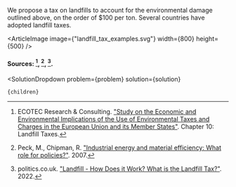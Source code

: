 

We propose a tax on landfills to account for the environmental damage outlined above, on the order of $100 per ton. Several countries have adopted landfill taxes.

<ArticleImage image={"landfill_tax_examples.svg"} width={800} height={500} />
#### Sources: [^"2"], [^"8"], [^"9"].

[^"2"]: ECOTEC Research & Consulting. ["Study on the Economic and Environmental Implications of the Use of Environmental Taxes and Charges in the European Union and its Member States"](https://ec.europa.eu/environment/enveco/taxation/pdf/ch10_landfill.pdf). Chapter 10: Landfill Taxes. 

[^"8"]: Peck, M., Chipman, R. ["Industrial energy and material efficiency: What role for policies?"](http://www.un.org/esa/sustdev/publications/industrial_development/3_2.pdf). 2007.

[^"9"]: politics.co.uk. ["Landfill - How Does it Work? What is the Landfill Tax?"](https://www.politics.co.uk/reference/landfill-tax/). 2022.

  <SolutionDropdown 
    problem={problem} 
    solution={solution}
  >
    {children}
  </SolutionDropdown>